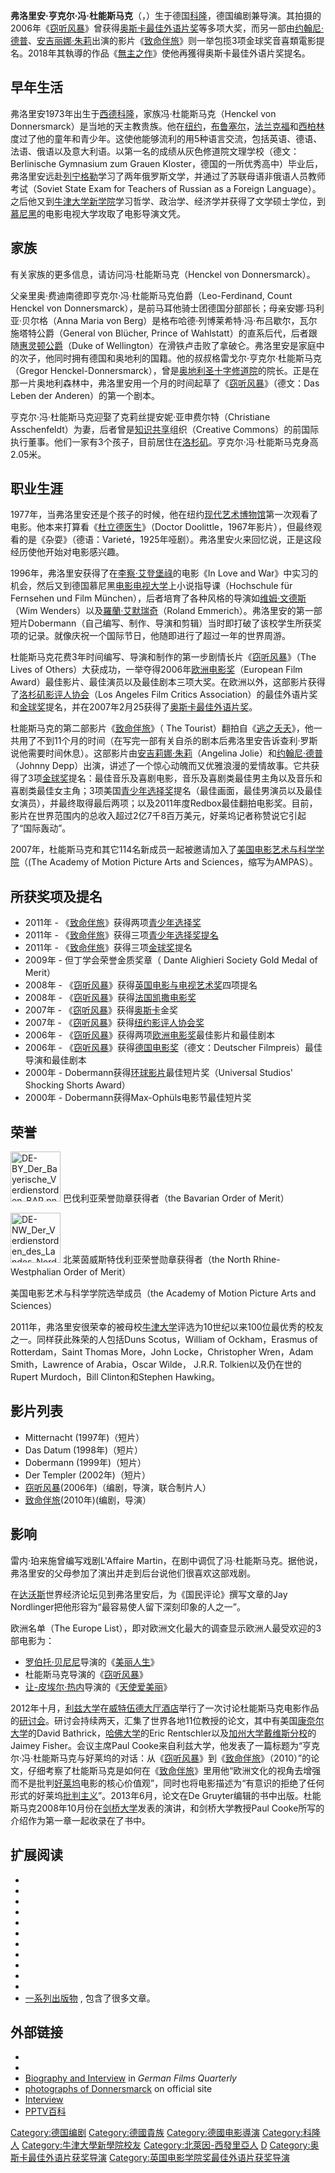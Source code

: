 {{noteTA
|G1=Movie
|G2=Show
}}
{{Infobox entertainer
|image= Florian Henckel von Donnersmarck.jpg
|birth_date={{birth date and age|1973|5|2}}<br/>[[西德|西德]][[科隆|科隆]]
|type=導演
|academyawards='''[[奧斯卡最佳外語片獎|最佳外語片]]'''<br>2006年 《[[竊聽風暴|竊聽風暴]]》
|baftaawards='''最佳外語片'''<br>2007年 《[[竊聽風暴|竊聽風暴]]》
|cesarawards='''最佳外語片'''<br>2007年 《[[竊聽風暴|竊聽風暴]]》
|iftaawards='''最佳國際影片'''<br>2007年 《[[竊聽風暴|竊聽風暴]]》
}}
'''弗洛里安·亨克尔·冯·杜能斯马克'''（{{lang|de|Florian Henckel von Donnersmarck}}，{{bd|1973年|5月2日}}）生于德国[[科隆|科隆]]，德国编剧兼导演。其拍摄的2006年《[[窃听风暴|窃听风暴]]》曾获得[[奥斯卡最佳外语片奖|奥斯卡最佳外语片奖]]等多项大奖，而另一部由[[约翰尼·德普|约翰尼·德普]]、[[安吉丽娜·朱莉|安吉丽娜·朱莉]]出演的影片《[[致命伴旅|致命伴旅]]》则一举包揽3项金球奖音喜類電影提名。2018年其執導的作品《[[無主之作|無主之作]]》使他再獲得奥斯卡最佳外语片奖提名。

==早年生活==
弗洛里安1973年出生于[[西德|西德]][[科隆|科隆]]，家族冯·杜能斯马克（Henckel von Donnersmarck）是当地的天主教贵族。他在[[纽约|纽约]]，[[布鲁塞尔|布鲁塞尔]]，[[法兰克福|法兰克福]]和[[西柏林|西柏林]]度过了他的童年和青少年。这使他能够流利的用5种语言交流，包括英语、德语、法语、俄语以及意大利语。以第一名的成绩从灰色修道院文理学校（德文：Berlinische Gymnasium zum Grauen Kloster，德国的一所优秀高中）毕业后，弗洛里安远赴[[列宁格勒|列宁格勒]]学习了两年俄罗斯文学，并通过了苏联母语非俄语人员教师考试（Soviet State Exam for Teachers of Russian as a Foreign Language）。之后他又到[[牛津大学新学院|牛津大学新学院]]学习哲学、政治学、经济学并获得了文学硕士学位，到[[慕尼黑|慕尼黑]]的电影电视大学攻取了电影导演文凭。

==家族==
有关家族的更多信息，请访问冯·杜能斯马克（Henckel von Donnersmarck）。

父亲里奥·费迪南德即亨克尔·冯·杜能斯马克伯爵（Leo-Ferdinand, Count Henckel von Donnersmarck），是前马耳他骑士团德国分部部长；母亲安娜·玛利亚·贝尔格（Anna Maria von Berg）是格布哈德·列博莱希特·冯·布吕歇尔，瓦尔施塔特公爵（General von Blücher, Prince of Wahlstatt）的直系后代，后者跟随[[惠灵顿公爵|惠灵顿公爵]]（Duke of Wellington）在滑铁卢击败了拿破仑。弗洛里安是家庭中的次子，他同时拥有德国和奥地利的国籍。他的叔叔格雷戈尔·亨克尔·杜能斯马克（Gregor Henckel-Donnersmarck），曾是[[奥地利圣十字修道院|奥地利圣十字修道院]]的院长。正是在那一片奥地利森林中，弗洛里安用一个月的时间起草了《[[窃听风暴|窃听风暴]]》（德文：Das Leben der Anderen）的第一个剧本。

亨克尔·冯·杜能斯马克迎娶了克莉丝提安妮·亚申费尔特（Christiane Asschenfeldt）为妻，后者曾是[[知识共享|知识共享]]组织（Creative Commons）的前国际执行董事。他们一家有3个孩子，目前居住在[[洛杉矶|洛杉矶]]。亨克尔·冯·杜能斯马克身高2.05米。

==职业生涯==
1977年，当弗洛里安还是个孩子的时候，他在纽约[[现代艺术博物馆|现代艺术博物馆]]第一次观看了电影。他本来打算看《[[杜立德医生|杜立德医生]]》（Doctor Doolittle，1967年影片），但最终观看的是《杂耍》（德语：Varieté，1925年哑剧）。弗洛里安火来回忆说，正是这段经历使他开始对电影感兴趣。

1996年，弗洛里安获得了在[[李察·艾登堡祿|李察·艾登堡祿]]的电影《In Love and War》中实习的机会，然后又到德国慕尼黑[[电影电视大学|电影电视大学]]上小说指导课（Hochschule für Fernsehen und Film München），后者培育了各种风格的导演如[[维姆·文德斯|维姆·文德斯]] （Wim Wenders）以及[[羅蘭·艾默瑞奇|羅蘭·艾默瑞奇]]（Roland Emmerich）。弗洛里安的第一部短片Dobermann（自己编写、制作、导演和剪辑）当时即打破了该校学生所获奖项的记录。就像庆祝一个国际节日，他随即进行了超过一年的世界周游。

杜能斯马克花费3年时间编写、导演和制作的第一步剧情长片《[[窃听风暴|窃听风暴]]》（The Lives of Others）大获成功，一举夺得2006年[[欧洲电影奖|欧洲电影奖]]（European Film Award）最佳影片、最佳演员以及最佳剧本三项大奖。在欧洲以外，这部影片获得了[[洛杉矶影评人协会|洛杉矶影评人协会]]（Los Angeles Film Critics Association）的最佳外语片奖和[[金球奖|金球奖]]提名，并在2007年2月25获得了[[奥斯卡最佳外语片奖|奥斯卡最佳外语片奖]]。

杜能斯马克的第二部影片《[[致命伴旅|致命伴旅]]》（ The Tourist）翻拍自《[[逃之夭夭|逃之夭夭]]》，他一共用了不到11个月的时间（在写完一部有关自杀的剧本后弗洛里安告诉查利·罗斯说他需要时间休息）。这部影片由[[安吉莉娜·朱莉|安吉莉娜·朱莉]]（Angelina Jolie）和[[约翰尼·德普|约翰尼·德普]]（Johnny Depp）出演，讲述了一个惊心动魄而又优雅浪漫的爱情故事。它共获得了3项[[金球奖|金球奖]]提名：最佳音乐及喜剧电影，音乐及喜剧类最佳男主角以及音乐和喜剧类最佳女主角；3项美国[[青少年选择奖|青少年选择奖]]提名（最佳画面，最佳男演员以及最佳女演员），并最终取得最后两项；以及2011年度Redbox最佳翻拍电影奖。目前，影片在世界范围内的总收入超过2亿7千8百万美元，好莱坞记者称赞说它引起了“国际轰动”。

2007年，杜能斯马克和其它114名新成员一起被邀请加入了[[美国电影艺术与科学学院|美国电影艺术与科学学院]]（(The Academy of Motion Picture Arts and Sciences，缩写为AMPAS）。

==所获奖项及提名==
* 2011年 - 《[[致命伴旅|致命伴旅]]》获得两项[[青少年选择奖|青少年选择奖]]
* 2011年 - 《[[致命伴旅|致命伴旅]]》获得三项[[青少年选择奖提名|青少年选择奖提名]]
* 2011年 - 《[[致命伴旅|致命伴旅]]》获得三项[[金球奖|金球奖]]提名
* 2009年 - 但丁学会荣誉金质奖章（ Dante Alighieri Society Gold Medal of Merit）
* 2008年 - 《[[窃听风暴|窃听风暴]]》获得[[英国电影与电视艺术奖|英国电影与电视艺术奖]]四项提名
* 2008年 - 《[[窃听风暴|窃听风暴]]》获得[[法国凯撒电影奖|法国凯撒电影奖]]
* 2007年 - 《[[窃听风暴|窃听风暴]]》获得[[奥斯卡|奥斯卡]]金奖
* 2007年 - 《[[窃听风暴|窃听风暴]]》获得[[纽约影评人协会奖|纽约影评人协会奖]]
* 2006年 - 《[[窃听风暴|窃听风暴]]》获得两项[[欧洲电影奖|欧洲电影奖]]最佳影片和最佳剧本
* 2006年 - 《[[窃听风暴|窃听风暴]]》获得[[德国电影奖|德国电影奖]]（德文：Deutscher Filmpreis）最佳导演和最佳剧本
* 2000年 - Dobermann获得[[环球影片|环球影片]]最佳短片奖（Universal Studios' Shocking Shorts Award）
* 2000年 - Dobermann获得Max-Ophüls电影节最佳短片奖

==荣誉==
[[File:DE-BY_Der_Bayerische_Verdienstorden_BAR.png|80px]] 巴伐利亚荣誉勋章获得者（the Bavarian Order of Merit）

[[File:DE-NW_Der_Verdienstorden_des_Landes_Nordrhein-Westfalen_BAR.png|80px]] 北莱茵威斯特伐利亚荣誉勋章获得者（the North Rhine-Westphalian Order of Merit）

美国电影艺术与科学学院选举成员（the Academy of Motion Picture Arts and Sciences）


2011年，弗洛里安很荣幸的被母校[[牛津大学|牛津大学]]评选为10世纪以来100位最优秀的校友之一。同样获此殊荣的人包括Duns Scotus，William of Ockham，Erasmus of Rotterdam，Saint Thomas More，John Locke，Christopher Wren，Adam Smith，Lawrence of Arabia，Oscar Wilde， J.R.R. Tolkien以及仍在世的Rupert Murdoch，Bill Clinton和Stephen Hawking。

==影片列表==
* Mitternacht (1997年)（短片）
* Das Datum (1998年)（短片）
* Dobermann (1999年)（短片）
* Der Templer (2002年)（短片）
* [[窃听风暴|窃听风暴]](2006年)（编剧，导演，联合制片人）
* [[致命伴旅|致命伴旅]](2010年)(编剧，导演）

==影响==
雷内·珀来施曾编写戏剧L'Affaire Martin，在剧中调侃了冯·杜能斯马克。据他说，弗洛里安的父母参加了演出并走到后台说他们很喜欢这部戏剧。

在[[达沃斯|达沃斯]]世界经济论坛见到弗洛里安后，为《国民评论》撰写文章的Jay Nordlinger把他形容为“最容易使人留下深刻印象的人之一”。

欧洲名单（The Europe List），即对欧洲文化最大的调查显示欧洲人最受欢迎的3部电影为：
* [[罗伯托·贝尼尼|罗伯托·贝尼尼]]导演的《[[美丽人生|美丽人生]]》
* 杜能斯马克导演的《[[窃听风暴|窃听风暴]]》
* [[让-皮埃尔·热内|让-皮埃尔·热内]]导演的《[[天使爱美丽|天使爱美丽]]》

2012年十月，[[利兹大学|利兹大学]]在[[威特伍德大厅酒店|威特伍德大厅酒店]]举行了一次讨论杜能斯马克电影作品的[[研讨会|研讨会]]。研讨会持续两天，汇集了世界各地11位教授的论文，其中有美国[[康奈尔大学|康奈尔大学]]的David Bathrick，[[哈佛大学|哈佛大学]]的Eric Rentschler以及[[加州大学戴维斯分校|加州大学戴维斯分校]]的Jaimey Fisher。会议主席Paul Cooke来自利兹大学，他发表了一篇标题为“亨克尔·冯·杜能斯马克与好莱坞的对话：从《[[窃听风暴|窃听风暴]]》到《[[致命伴旅|致命伴旅]]》（2010）”的论文，仔细考察了杜能斯马克是如何在《[[致命伴旅|致命伴旅]]》里用他“欧洲文化的视角去增强而不是批判[[好莱坞|好莱坞]]电影的核心价值观”，同时也将电影描述为“有意识的拒绝了任何形式的好莱坞[[批判主义|批判主义]]”。2013年6月，论文在De Gruyter编辑的书中出版。杜能斯马克2008年10月份在[[剑桥大学|剑桥大学]]发表的演讲，和剑桥大学教授Paul Cooke所写的介绍作为第一章一起收录在了书中。

==扩展阅读==
*{{cite book |title=Untersuchungen zum "Wendefilm" und Darstellungen von Geschlechterstereotype: Am Beispiel von Florian Henckel von Donnersmarcks Film "Das Leben der Anderen" |last=Bossen |first=Melanie |year=2010 |publisher=GRIN Verlag |isbn=978-3640734252}}
*{{cite book |title=窃听风暴与当下德国电影: 同行 |last=Cooke |first=Paul |year=2013 |publisher=Walter De Gruyter Incorporated |isbn=978-3110268102}}
*{{cite book |title=Das Leben der anderen |last=von Donnersmarck |first=Florian Henckel |year=2006 |publisher=Suhrkamp |location=Frankfurt am Main |isbn=3-518-45786-1}}
*{{cite book |title=Das Leben der anderen. Geschwärzte Ausgabe. |last=von Donnersmarck |first=Florian Henckel |year=2007 |publisher=Suhrkamp |location=Frankfurt am Main |isbn=3-518-45908-2}}
*{{cite book |title=Unterrichtseinheit zum Film "Das Leben der Anderen" |last=Eichler |first=Berit |year=2008 |publisher=GRIN Verlag |isbn=978-3638925204}}
*{{cite book |title=Verhör- und Abhörtechniken der Stasi aufgezeigt an Florian Henckel von Donnersmarcks Film "Das Leben der Anderen" |last=Huber |first=Franziska |year=2011 |publisher=GRIN Verlag |isbn=978-3640875498}}
*{{cite book |title=Filmananalyse: Das Leben der Anderen |last=Kessel |first=Sabine |year=2009 |publisher=GRIN Verlag |isbn=978-3640394517}}
*{{cite book |title=Das Drehbuch - ein Drama für die Leinwand? Drehbuchanalyse am Beispiel von Florian Henckel von Donnersmarcks "Das Leben der anderen" |last=Nagel |first=Daniela |year=2008 |publisher=Tectum Verlag |isbn=978-3828897243}}
*{{cite book |title=Voice-Over-Übersetzungsverfahren am Beispiel der polnischen Übersetzung des Filmes "Das Leben der anderen" von Florian Henckel von Donnersmarck |last=Newska |first=Joanna |year=2011 |publisher=GRIN Verlag |isbn=978-3640949434}}
*{{cite book |title=Die Entwicklung des Genres Antiutopie. Aldous Huxley, Margaret Atwood, Scott McBain und der Film "Das Leben der Anderen" |last=Peters |first=Sarah |year=2010 |publisher=GRIN Verlag |isbn=978-3640723010}}
*{{cite book |title=弗洛里安·亨克尔·冯·杜能斯马克：银行家，实业家，奥斯卡得主 |last=von Welfesholz |first=Ella-Luise |year=2011 |publisher=Doyen Verlag |isbn=978-3841700292}}
*[http://donnersmarck.com/florian.html 一系列出版物] {{Wayback|url=http://donnersmarck.com/florian.html |date=20131023031435 }}, 包含了很多文章。

== 外部链接 ==
* {{imdb name|3697}}
* {{douban people|1044973}}
* [https://web.archive.org/web/20060905142533/http://www.german-cinema.de/en/germanfilmsquaterly/seriesgermandirectors/florianhenckelvondonnersmarck/index.html Biography and Interview]  in ''German Films Quarterly''
* [http://www.donnersmarck.com photographs of Donnersmarck] {{Wayback|url=http://www.donnersmarck.com/ |date=20200524084735 }} on official site
* [https://web.archive.org/web/20070210072811/http://www.indiewire.com/people/2007/02/people_florian.html Interview] 
* [http://bk.pplive.com/people/13839.html PPTV百科] {{Wayback|url=http://bk.pplive.com/people/13839.html |date=20150508140314 }}

{{奧斯卡最佳外語片獎 (2001–2020)}}
{{Authority control}}
{{DEFAULTSORT:Donnersmarck, Florian Henckel von}}
[[Category:德国编剧|Category:德国编剧]]
[[Category:德國貴族|Category:德國貴族]]
[[Category:德國电影導演|Category:德國电影導演]]
[[Category:科隆人|Category:科隆人]]
[[Category:牛津大學新學院校友|Category:牛津大學新學院校友]]
[[Category:北萊因-西發里亞人|Category:北萊因-西發里亞人]]
[[Category:慕尼黑電視與電影大學校友|D]]
[[Category:奥斯卡最佳外语片获奖导演|Category:奥斯卡最佳外语片获奖导演]]
[[Category:英国电影学院奖最佳外语片获奖导演|Category:英国电影学院奖最佳外语片获奖导演]]